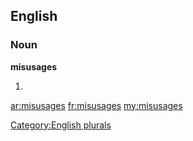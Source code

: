 ==English==

===Noun===
'''misusages'''

# {{plural of|[[misusage]]}}

[[Category:English plurals]]

[[ar:misusages]]
[[fr:misusages]]
[[my:misusages]]